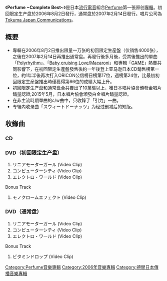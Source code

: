 {{Infobox Album
| Name           = Perfume ~Complete Best~
| Type           = [[专辑|专辑]]
| Artist         = [[Perfume_(日本音樂團體)|Perfume]]
| Cover          = Perfume_complete_best.jpg
| Released       = 初回限定生产盘 2006年8月2日<br />通常盘 2007年2月14日
| Recorded       = 
| Genre          = [[流行電音|流行電音]]
| Length         = 50分47秒
| Label          = [[Tokuma_Japan_Communications|Tokuma Japan Communications]]
| Producer       = [[中田康貴|中田康貴]] 木之子
| Reviews        = 
| Certification  = *白金唱片（[[日本唱片協會|日本唱片協會]]）
| Last album     = 
| This album     = '''Perfume ~Complete Best~'''<br />（2006年）
| Next album     = [[Fan_Service〜Prima_Box〜|Fan Service〜Prima Box〜]]<br />(2008年)
{{Extra album cover 2
  | Upper caption = 初回限定生产盘（CD+DVD）封面
  | Type= 专辑
  | Cover =  Perfume_complete_best_limited.jpg
  }}
{{Singles
  | Name           = Perfume ~Complete Best~
  | Type           = 专辑
  | single 1       = [[Sweet_Donuts|Sweet Donuts]]
  | single 1 date  = 2003年8月6日
  | single 2       = [[Monochrome_Effect|Monochrome Effect]]
  | single 2 date  = 2004年3月17日 
  | single 3       = [[Vitamin_Drop|Vitamin Drop]] 
  | single 3 date  = 2004年9月8日
  | single 4       = [[Linear_Motor_Girl|Linear Motor Girl]]
  | single 4 date  = 2005年9月21日
  | single 5       = [[Computer_City|Computer City]]
  | single 5 date  = 2006年1月11日
  | single 6       = [[Electro_World|Electro World]]
  | single 6 date  = 2006年6月28日
  }} 
}}
《'''Perfume ~Complete Best~'''》是日本[[流行電音|流行電音]]組合[[Perfume_(日本音樂團體)|Perfume]]第一張原创[[專輯|專輯]]。初回限定生产盘於2006年8月2日發行，通常盘於2007年2月14日發行。唱片公司為[[Tokuma_Japan_Communications|Tokuma Japan Communications]]。

== 概要 ==
* 專輯在2006年8月2日推出限量一万张的初回限定生産盤（仅销售4000张），之後在2007年2月14日再推出通常盘。再發行後多月後，受其後推出的單曲「[[Polyrhythm_(Perfume單曲)|Polyrhythm]]」、「[[Baby_cruising_Love/Macaroni|Baby cruising Love/Macaroni]]」和專輯「[[GAME_(Perfume專輯)|GAME]]」熱賣共同影響下，在初回限定生産盤發售後約一年後登上亚马逊日本CD銷售榜第一位，約1年半後再次打入ORICON公信榜日榜第17位，週榜第24位，比最初初回限定生産盤推出時僅獲得第66位的成績大幅上升。
* 初回限定生产盘和通常盘合共賣出了10萬張以上，獲日本唱片協會頒發金唱片銷量認證;2015年5月，日本唱片協會頒發白金唱片銷量認證。
* 在非主流時期單曲的c/w曲中，只收錄了「引力」一曲。
* 专辑内收录曲「スウィートドーナッツ」为经过删减后的短版。

== 收錄曲 ==
=== CD ===
{{tracklist
| collapsed       = 
| headline        = 
| extra_column    = 
| total_length    = 50:47

| all_writing     = 
| all_lyrics      = [[中田康貴|中田康貴]]（01、03、04、11、12） 木之子（02、05-10）
| all_music       = [[中田康貴|中田康貴]]（包括编曲）

| writing_credits = 
| lyrics_credits  = 
| music_credits   = 

| title1          = パーフェクトスター・パーフェクトスタイル
| note1           = 
| writer1         = 
| lyrics1         = 
| music1          = 
| extra1          = 
| length1         = 4:18

| title2          = リニアモーターガール
| note2           = 
| writer2         = 
| lyrics2         = 
| music2          = 
| extra2          = 
| length2         = 4:07

| title3          = コンピューターシティ
| note3           = 
| writer3         = 
| lyrics3         = 
| music3          = 
| extra3          = 
| length3         = 4:45

| title4          = エレクトロ・ワールド (Album Version)
| note4           = 
| writer4         = 
| lyrics4         = 
| music4          = 
| extra4          = 
| length4         = 4:21

| title5          = 引力
| note5           = 
| writer5         = 
| lyrics5         = 
| music5          = 
| extra5          = 
| length5         = 3:35

| title6          = モノクロームエフェクト
| note6           = 
| writer6         = 
| lyrics6         = 
| music6          = 
| extra6          = 
| length6         = 4:17

| title7          = ビタミンドロップ
| note7           = 
| writer7         = 
| lyrics7         = 
| music7          = 
| extra7          = 
| length7         = 4:55

| title8          = スウィートドーナッツ
| note8           = 
| writer8         = 
| lyrics8         = 
| music8          = 
| extra8          = 
| length8         = 2:57

| title9          = ファンデーション
| note9           = 
| writer9         = 
| lyrics9         = 
| music9          = 
| extra9          = 
| length9         = 3:57

| title10          = コンピュータードライビング
| note10           = 
| writer10         = 
| lyrics10         = 
| music10          = 
| extra10          = 
| length10         = 4:26

| title11          = Perfume
| note11           = 
| writer11         = 
| lyrics11         = 
| music11          = 
| extra11          = 
| length11         = 5:15

| title12          = wonder2
| note12           = 
| writer12         = 
| lyrics12         = 
| music12          = 
| extra12          = 
| length12         = 3:59

}}

=== DVD（初回限定生产盘） ===
#リニアモーターガール (Video Clip)
#コンピューターシティ (Video Clip)
#エレクトロ・ワールド (Video Clip)
;Bonus Track
#モノクロームエフェクト (Video Clip)

=== DVD（通常盘） ===
#リニアモーターガール (Video Clip)
#コンピューターシティ (Video Clip)
#エレクトロ・ワールド (Video Clip)
;Bonus Track
#ビタミンドロップ (Video Clip)
{{Perfume}}
	
[[Category:Perfume音樂專輯|Category:Perfume音樂專輯]]
[[Category:2006年音樂專輯|Category:2006年音樂專輯]]
[[Category:德間日本傳播音樂專輯|Category:德間日本傳播音樂專輯]]